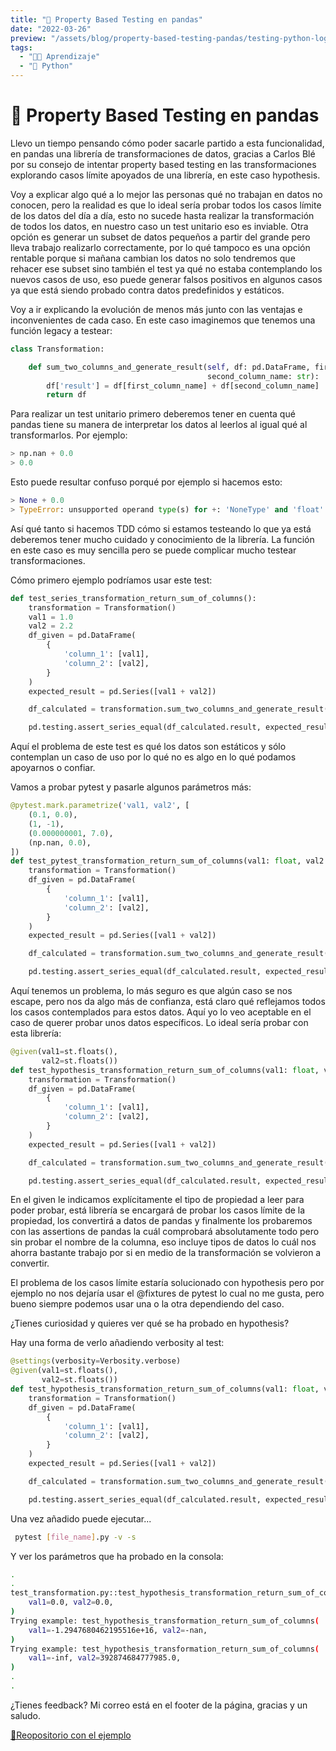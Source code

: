 ```yaml
---
title: "🐍 Property Based Testing en pandas"
date: "2022-03-26"
preview: "/assets/blog/property-based-testing-pandas/testing-python-logo.webp"
tags:
  - "👨‍💻 Aprendizaje"
  - "🐍 Python"
---
```


# 🐍 Property Based Testing en pandas

Llevo un tiempo pensando cómo poder sacarle partido a esta funcionalidad, en
pandas una librería de transformaciones de datos, gracias a Carlos Blé por su
consejo de intentar property based testing en las transformaciones explorando
casos límite apoyados de una librería, en este caso hypothesis.

Voy a explicar algo qué a lo mejor las personas qué no trabajan en datos no
conocen, pero la realidad es que lo ideal sería probar todos los casos límite de
los datos del día a día, esto no sucede hasta realizar la transformación de
todos los datos, en nuestro caso un test unitario eso es inviable. Otra opción
es generar un subset de datos pequeños a partir del grande pero lleva trabajo
realizarlo correctamente, por lo qué tampoco es una opción rentable porque si
mañana cambian los datos no solo tendremos que rehacer ese subset sino también
el test ya qué no estaba contemplando los nuevos casos de uso, eso puede generar
falsos positivos en algunos casos ya que está siendo probado contra datos
predefinidos y estáticos.

Voy a ir explicando la evolución de menos más junto con las ventajas e
inconvenientes de cada caso. En este caso imaginemos que tenemos una función
legacy a testear:

```python
class Transformation:

    def sum_two_columns_and_generate_result(self, df: pd.DataFrame, first_column_name: str,
                                            second_column_name: str):
        df['result'] = df[first_column_name] + df[second_column_name]
        return df
```

Para realizar un test unitario primero deberemos tener en cuenta qué pandas
tiene su manera de interpretar los datos al leerlos al igual qué al
transformarlos. Por ejemplo:

```python
> np.nan + 0.0
> 0.0
```

Esto puede resultar confuso porqué por ejemplo si hacemos esto:

```python
> None + 0.0
> TypeError: unsupported operand type(s) for +: 'NoneType' and 'float'
```

Así qué tanto si hacemos TDD cómo si estamos testeando lo que ya está deberemos
tener mucho cuidado y conocimiento de la librería. La función en este caso es
muy sencilla pero se puede complicar mucho testear transformaciones.

Cómo primero ejemplo podríamos usar este test:

```python
def test_series_transformation_return_sum_of_columns():
    transformation = Transformation()
    val1 = 1.0
    val2 = 2.2
    df_given = pd.DataFrame(
        {
            'column_1': [val1],
            'column_2': [val2],
        }
    )
    expected_result = pd.Series([val1 + val2])

    df_calculated = transformation.sum_two_columns_and_generate_result(df_given, 'column_1', 'column_2')

    pd.testing.assert_series_equal(df_calculated.result, expected_result, check_names=False)
```

Aquí el problema de este test es qué los datos son estáticos y sólo contemplan
un caso de uso por lo qué no es algo en lo qué podamos apoyarnos o confiar.

Vamos a probar pytest y pasarle algunos parámetros más:

```python
@pytest.mark.parametrize('val1, val2', [
    (0.1, 0.0),
    (1, -1),
    (0.000000001, 7.0),
    (np.nan, 0.0),
])
def test_pytest_transformation_return_sum_of_columns(val1: float, val2: float):
    transformation = Transformation()
    df_given = pd.DataFrame(
        {
            'column_1': [val1],
            'column_2': [val2],
        }
    )
    expected_result = pd.Series([val1 + val2])

    df_calculated = transformation.sum_two_columns_and_generate_result(df_given, 'column_1', 'column_2')

    pd.testing.assert_series_equal(df_calculated.result, expected_result, check_names=False)
```

Aquí tenemos un problema, lo más seguro es que algún caso se nos escape, pero
nos da algo más de confianza, está claro qué reflejamos todos los casos
contemplados para estos datos. Aquí yo lo veo aceptable en el caso de querer
probar unos datos específicos. Lo ideal sería probar con esta librería:

```python
@given(val1=st.floats(),
       val2=st.floats())
def test_hypothesis_transformation_return_sum_of_columns(val1: float, val2: float):
    transformation = Transformation()
    df_given = pd.DataFrame(
        {
            'column_1': [val1],
            'column_2': [val2],
        }
    )
    expected_result = pd.Series([val1 + val2])

    df_calculated = transformation.sum_two_columns_and_generate_result(df_given, 'column_1', 'column_2')

    pd.testing.assert_series_equal(df_calculated.result, expected_result, check_names=False)
```

En el given le indicamos explícitamente el tipo de propiedad a leer para poder
probar, está librería se encargará de probar los casos límite de la propiedad,
los convertirá a datos de pandas y finalmente los probaremos con las assertions
de pandas la cuál comprobará absolutamente todo pero sin probar el nombre de la
columna, eso incluye tipos de datos lo cuál nos ahorra bastante trabajo por si
en medio de la transformación se volvieron a convertir.

El problema de los casos límite estaría solucionado con hypothesis pero por
ejemplo no nos dejaría usar el @fixtures de pytest lo cual no me gusta, pero
bueno siempre podemos usar una o la otra dependiendo del caso.

¿Tienes curiosidad y quieres ver qué se ha probado en hypothesis?

Hay una forma de verlo añadiendo verbosity al test:

```python
@settings(verbosity=Verbosity.verbose)
@given(val1=st.floats(),
       val2=st.floats())
def test_hypothesis_transformation_return_sum_of_columns(val1: float, val2: float):
    transformation = Transformation()
    df_given = pd.DataFrame(
        {
            'column_1': [val1],
            'column_2': [val2],
        }
    )
    expected_result = pd.Series([val1 + val2])

    df_calculated = transformation.sum_two_columns_and_generate_result(df_given, 'column_1', 'column_2')

    pd.testing.assert_series_equal(df_calculated.result, expected_result, check_names=False)
```

Una vez añadido puede ejecutar...

```bash
 pytest [file_name].py -v -s
```

Y ver los parámetros que ha probado en la consola:

```bash
.
.
test_transformation.py::test_hypothesis_transformation_return_sum_of_columns Trying example: test_hypothesis_transformation_return_sum_of_columns(
    val1=0.0, val2=0.0,
)
Trying example: test_hypothesis_transformation_return_sum_of_columns(
    val1=-1.2947680462195516e+16, val2=-nan,
)
Trying example: test_hypothesis_transformation_return_sum_of_columns(
    val1=-inf, val2=392874684777985.0,
)
.
.
```

¿Tienes feedback? Mi correo está en el footer de la página, gracias y un saludo.

[📁Reopositorio con el ejemplo](https://github.com/Wolfremium13/property-based-testing-in-pandas)
